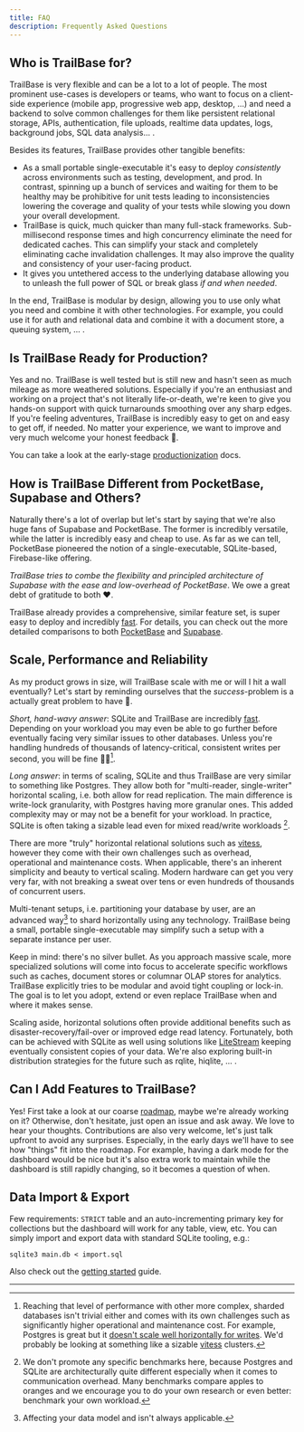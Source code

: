 ```yaml
---
title: FAQ
description: Frequently Asked Questions
---
```


## Who is TrailBase for?

TrailBase is very flexible and can be a lot to a lot of people. The most
prominent use-cases is developers or teams, who want to focus on a client-side
experience (mobile app, progressive web app, desktop, ...) and need a backend
to solve common challenges for them like persistent relational storage, APIs,
authentication, file uploads, realtime data updates, logs, background jobs,
SQL data analysis... .

Besides its features, TrailBase provides other tangible benefits:

* As a small portable single-executable it's easy to deploy *consistently*
  across environments such as testing, development, and prod.
  In contrast, spinning up a bunch of services and waiting for them to be
  healthy may be prohibitive for unit tests leading to inconsistencies lowering
  the coverage and quality of your tests while slowing you down your overall
  development.
* TrailBase is quick, much quicker than many full-stack frameworks.
  Sub-millisecond response times and high concurrency eliminate the need for
  dedicated caches.
  This can simplify your stack and completely eliminating cache invalidation
  challenges.
  It may also improve the quality and consistency of your user-facing product.
* It gives you untethered access to the underlying database allowing you to
  unleash the full power of SQL or break glass *if and when needed*.

In the end, TrailBase is modular by design, allowing you to use only what you
need and combine it with other technologies.
For example, you could use it for auth and relational data and combine it with
a document store, a queuing system, ... .


## Is TrailBase Ready for Production?

Yes and no. TrailBase is well tested but is still new and hasn't seen as much
mileage as more weathered solutions.
Especially if you're an enthusiast and working on a project that's not
literally life-or-death, we're keen to give you hands-on support with quick
turnarounds smoothing over any sharp edges.
If you're feeling adventures, TrailBase is incredibly easy to get on and easy
to get off, if needed.
No matter your experience, we want to improve and very much welcome your honest
feedback 🙏.

You can take a look at the early-stage [productionization](/documentation/production) docs.


## How is TrailBase Different from PocketBase, Supabase and Others?

Naturally there's a lot of overlap but let's start by saying that we're also
huge fans of Supabase and PocketBase.
The former is incredibly versatile, while the latter is incredibly easy and
cheap to use.
As far as we can tell, PocketBase pioneered the notion of a single-executable,
SQLite-based, Firebase-like offering.

*TrailBase tries to combe the flexibility and principled architecture of
Supabase with the ease and low-overhead of PocketBase*.
We owe a great debt of gratitude to both ❤️.

TrailBase already provides a comprehensive, similar feature set, is super easy
to deploy and incredibly [fast](/reference/benchmarks).
For details, you can check out the more detailed comparisons to both
[PocketBase](/comparison/pocketbase) and [Supabase](/comparison/supabase).


## Scale, Performance and Reliability

As my product grows in size, will TrailBase scale with me or will I hit a wall
eventually?
Let's start by reminding ourselves that the *success*-problem is a actually
great problem to have 🎉.

*Short, hand-wavy answer*: SQLite and TrailBase are incredibly
[fast](/reference/benchmarks).
Depending on your workload you may even be able to go further before eventually
facing very similar issues to other databases.
Unless you're handling hundreds of thousands of latency-critical, consistent
writes per second, you will be fine 😶‍🌫️[^1].

*Long answer*: in terms of scaling, SQLite and thus TrailBase are very similar
to something like Postgres.
They allow both for "multi-reader, single-writer" horizontal scaling, i.e. both
allow for read replication.
The main difference is write-lock granularity, with Postgres having more
granular ones.
This added complexity may or may not be a benefit for your workload. In
practice, SQLite is often taking a sizable lead even for mixed read/write
workloads [^2].

There are more "truly" horizontal relational solutions such as [vitess](https://vitess.io/),
however they come with their own challenges such as overhead, operational and
maintenance costs.
When applicable, there's an inherent simplicity and beauty to vertical scaling.
Modern hardware can get you very very far, with not breaking a sweat over tens
or even hundreds of thousands of concurrent users.

Multi-tenant setups, i.e. partitioning your database by user, are an advanced
way[^3] to shard horizontally using any technology.
TrailBase being a small, portable single-executable may simplify such a setup
with a separate instance per user.

Keep in mind: there's no silver bullet. As you approach massive scale, more
specialized solutions will come into focus to accelerate specific workflows
such as caches, document stores or columnar OLAP stores for analytics.
TrailBase explicitly tries to be modular and avoid tight coupling or lock-in.
The goal is to let you adopt, extend or even replace TrailBase when and where
it makes sense.

Scaling aside, horizontal solutions often provide additional benefits such as
disaster-recovery/fail-over or improved edge read latency.
Fortunately, both can be achieved with SQLite as well using solutions like
[LiteStream](https://litestream.io/) keeping eventually consistent copies of
your data.
We're also exploring built-in distribution strategies for the future such as
rqlite, hiqlite, ... .


## Can I Add Features to TrailBase?

Yes! First take a look at our coarse [roadmap](/reference/roadmap), maybe we're
already working on it?
Otherwise, don't hesitate, just open an issue and ask away. We love to hear
your thoughts.
Contributions are also very welcome, let's just talk upfront to avoid any
surprises.
Especially, in the early days we'll have to see how "things" fit into the
roadmap.
For example, having a dark mode for the dashboard would be nice but it's also
extra work to maintain while the dashboard is still rapidly changing, so it
becomes a question of when.


## Data Import & Export

Few requirements: `STRICT` table and an auto-incrementing primary key for
collections but the dashboard will work for any table, view, etc.
You can simply import and export data with standard SQLite tooling, e.g.:

```shell
sqlite3 main.db < import.sql
```

Also check out the [getting started](/getting-started/first-cli-app) guide.

---

[^1]:
    Reaching that level of performance with other more complex, sharded
    databases isn't trivial either and comes with its own challenges such as
    significantly higher operational and maintenance cost.
    For example, Postgres is great but it
    [doesn't scale well horizontally for writes](https://fly.io/blog/globally-distributed-postgres/).
    We'd probably be looking at something like a sizable [vitess](https://vitess.io/)
    clusters.

[^2]:
    We don't promote any specific benchmarks here, because Postgres and SQLite
    are architecturally quite different especially when it comes to
    communication overhead. Many benchmarks compare apples to oranges and we
    encourage you to do your own research or even better: benchmark your own
    workload.

[^3]:
    Affecting your data model and isn't always applicable.
